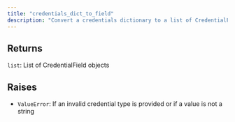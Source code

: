 ```yaml
---
title: "credentials_dict_to_field"
description: "Convert a credentials dictionary to a list of CredentialField objects"
---
```






## Returns

`list`:     List of CredentialField objects

## Raises

- `ValueError`: If an invalid credential type is provided or if a value is not a string
